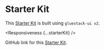
# Starter Kit

This [Starter Kit](https://universal-starter-kit.gluestack.io) is built using `gluestack-ui v2`.

<Responsiveness {...starterKit} />

GitHub link for this [Starter Kit](https://github.com/gluestack/gluestack-ui-starter-kits).
